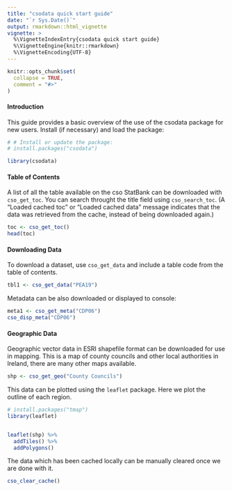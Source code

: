 ---
title: "csodata quick start guide"
date: "`r Sys.Date()`"
output: rmarkdown::html_vignette
vignette: >
  %\VignetteIndexEntry{csodata quick start guide}
  %\VignetteEngine{knitr::rmarkdown}
  %\VignetteEncoding{UTF-8}
---

```{r, include = FALSE}
knitr::opts_chunk$set(
  collapse = TRUE,
  comment = "#>"
)
```

#### Introduction

This guide provides a basic overview of the use of the csodata package for new users. Install (if necessary) and load the package:

```{r setup}
# # Install or update the package:
# install.packages("csodata")

library(csodata)
```

#### Table of Contents

A list of all the table available on the cso StatBank can be downloaded with `cso_get_toc`. You can search throught the title field using `cso_search_toc`. (A "Loaded cached toc" or "Loaded cached data" message indicates that the data was retrieved from the cache, instead of being downloaded again.)
```{r}
toc <- cso_get_toc()
head(toc)
```

#### Downloading Data

To download a dataset, use `cso_get_data` and include a table code from the table of contents.

```{r}
tbl1 <- cso_get_data("PEA19")
```

Metadata can be also downloaded or displayed to console:

```{r}
meta1 <- cso_get_meta("CDP06")
cso_disp_meta("CDP06")
```

#### Geographic Data

Geographic vector data in ESRI shapefile format can be downloaded for use in mapping. This is a map of county councils and other local authorities in Ireland,
there are many other maps available.

```{r}
shp <- cso_get_geo("County Councils")
```

This data can be plotted using the `leaflet` package. Here we plot the outline of each region.

```{r, fig.width = 5, fig.height=6, eval= !is.null(shp)}
# install.packages("tmap")
library(leaflet)


leaflet(shp) %>% 
  addTiles() %>% 
  addPolygons()


```

The data which has been cached locally can be manually cleared once we are done with it.

```{r}
cso_clear_cache()
```
